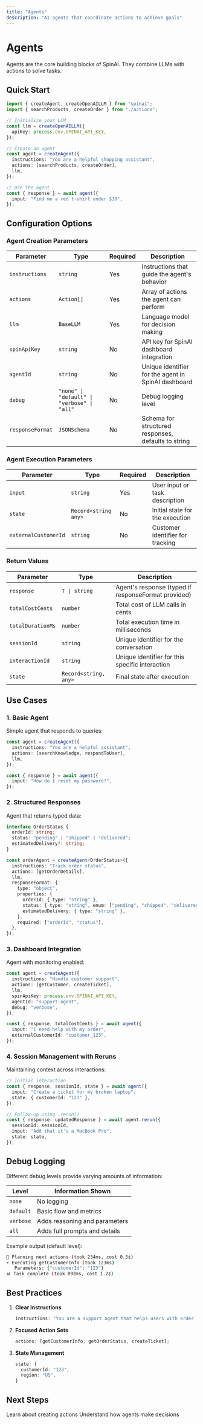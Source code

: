 ```yaml
---
title: "Agents"
description: "AI agents that coordinate actions to achieve goals"
---
```


# Agents

Agents are the core building blocks of SpinAI. They combine LLMs with actions to solve tasks.

## Quick Start

```typescript
import { createAgent, createOpenAILLM } from "spinai";
import { searchProducts, createOrder } from "./actions";

// Initialize your LLM
const llm = createOpenAILLM({
  apiKey: process.env.OPENAI_API_KEY,
});

// Create an agent
const agent = createAgent({
  instructions: "You are a helpful shopping assistant",
  actions: [searchProducts, createOrder],
  llm,
});

// Use the agent
const { response } = await agent({
  input: "Find me a red t-shirt under $30",
});
```

## Configuration Options

### Agent Creation Parameters

| Parameter        | Type                                        | Required | Description                                         |
| ---------------- | ------------------------------------------- | -------- | --------------------------------------------------- |
| `instructions`   | `string`                                    | Yes      | Instructions that guide the agent's behavior        |
| `actions`        | `Action[]`                                  | Yes      | Array of actions the agent can perform              |
| `llm`            | `BaseLLM`                                   | Yes      | Language model for decision making                  |
| `spinApiKey`     | `string`                                    | No       | API key for SpinAI dashboard integration            |
| `agentId`        | `string`                                    | No       | Unique identifier for the agent in SpinAI dashboard |
| `debug`          | `"none" \| "default" \| "verbose" \| "all"` | No       | Debug logging level                                 |
| `responseFormat` | `JSONSchema`                                | No       | Schema for structured responses, defaults to string |

### Agent Execution Parameters

| Parameter            | Type                  | Required | Description                      |
| -------------------- | --------------------- | -------- | -------------------------------- |
| `input`              | `string`              | Yes      | User input or task description   |
| `state`              | `Record<string  any>` | No       | Initial state for the execution  |
| `externalCustomerId` | `string`              | No       | Customer identifier for tracking |

### Return Values

| Parameter         | Type                  | Description                                         |
| ----------------- | --------------------- | --------------------------------------------------- |
| `response`        | `T \| string`         | Agent's response (typed if responseFormat provided) |
| `totalCostCents`  | `number`              | Total cost of LLM calls in cents                    |
| `totalDurationMs` | `number`              | Total execution time in milliseconds                |
| `sessionId`       | `string`              | Unique identifier for the conversation              |
| `interactionId`   | `string`              | Unique identifier for this specific interaction     |
| `state`           | `Record<string, any>` | Final state after execution                         |

## Use Cases

### 1. Basic Agent

Simple agent that responds to queries:

```typescript
const agent = createAgent({
  instructions: "You are a helpful assistant",
  actions: [searchKnowledge, respondToUser],
  llm,
});

const { response } = await agent({
  input: "How do I reset my password?",
});
```

### 2. Structured Responses

Agent that returns typed data:

```typescript
interface OrderStatus {
  orderId: string;
  status: "pending" | "shipped" | "delivered";
  estimatedDelivery?: string;
}

const orderAgent = createAgent<OrderStatus>({
  instructions: "Track order status",
  actions: [getOrderDetails],
  llm,
  responseFormat: {
    type: "object",
    properties: {
      orderId: { type: "string" },
      status: { type: "string", enum: ["pending", "shipped", "delivered"] },
      estimatedDelivery: { type: "string" },
    },
    required: ["orderId", "status"],
  },
});
```

### 3. Dashboard Integration

Agent with monitoring enabled:

```typescript
const agent = createAgent({
  instructions: "Handle customer support",
  actions: [getCustomer, createTicket],
  llm,
  spinApiKey: process.env.SPINAI_API_KEY,
  agentId: "support-agent",
  debug: "verbose",
});

const { response, totalCostCents } = await agent({
  input: "I need help with my order",
  externalCustomerId: "customer_123",
});
```

### 4. Session Management with Reruns

Maintaining context across interactions:

```typescript
// Initial interaction
const { response, sessionId, state } = await agent({
  input: "Create a ticket for my broken laptop",
  state: { customerId: "123" },
});

// Follow-up using .rerun()
const { response: updatedResponse } = await agent.rerun({
  sessionId: sessionId,
  input: "Add that it's a MacBook Pro",
  state: state,
});
```

## Debug Logging

Different debug levels provide varying amounts of information:

| Level     | Information Shown             |
| --------- | ----------------------------- |
| `none`    | No logging                    |
| `default` | Basic flow and metrics        |
| `verbose` | Adds reasoning and parameters |
| `all`     | Adds full prompts and details |

Example output (default level):

```bash
🤖 Planning next actions (took 234ms, cost 0.5¢)
⚡ Executing getCustomerInfo (took 123ms)
   Parameters: {"customerId": "123"}
📊 Task complete (took 892ms, cost 1.2¢)
```

## Best Practices

1. **Clear Instructions**

   ```typescript
   instructions: "You are a support agent that helps users with order issues";
   ```

2. **Focused Action Sets**

   ```typescript
   actions: [getCustomerInfo, getOrderStatus, createTicket];
   ```

3. **State Management**
   ```typescript
   state: {
     customerId: "123",
     region: "US",
   }
   ```

## Next Steps

<CardGroup>
  <Card title="Actions" icon="puzzle-piece" href="/core-concepts/actions">
    Learn about creating actions
  </Card>
  <Card title="Task Loop" icon="arrows-spin" href="/core-concepts/task-loop">
    Understand how agents make decisions
  </Card>
</CardGroup>

